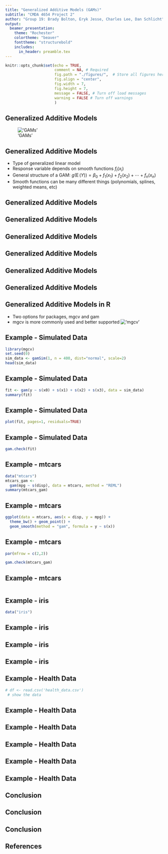 ```yaml
---
title: "Generalized Additive Models (GAMs)"
subtitle: "CMDA 4654 Project 2"
author: "Group 19: Brady Bolton, Eryk Jesse, Charles Lee, Dan Schlicht"
output: 
  beamer_presentation:
    theme: "Rochester"
    colortheme: "beaver"
    fonttheme: "structurebold"
    includes:
      in_header: preamble.tex
---
```


```r
knitr::opts_chunk$set(echo = TRUE, 
                      comment = NA, # Required
                      fig.path = "./figures/",  # Store all figures here in relative path (make the folder first)
                      fig.align = "center",
                      fig.width = 7,
                      fig.height = 7,
                      message = FALSE, # Turn off load messages
                      warning = FALSE # Turn off warnings
                      )
```

## Generalized Additive Models
<!--
Stuff to include:
  - Background/history (1 slide)
  - Math derivation
  - When to use
  - Why to use (advantages/disadvantages over other models, etc)
-->
!['GAMs'](tweet.png)

## Generalized Additive Models

- Type of generalized linear model
- Response variable depends on smooth functions $f_i(x_i)$
- General structure of a GAM:
$g(\operatorname {E} (Y))=\beta _{0}+f_{1}(x_{1})+f_{2}(x_{2})+\cdots +f_{n}(x_{n})$
- Smooth functions can be many different things (polynomials, splines, weighted means, etc)

## Generalized Additive Models

<!-- When to use and why-->

## Generalized Additive Models
## Generalized Additive Models
## Generalized Additive Models
## Generalized Additive Models
## Generalized Additive Models
## Generalized Additive Models in R
  - Two options for packages, mgcv and gam
  - mgcv is more commonly used and better supported
!['mgcv'](mgcv.png)

## Example - Simulated Data
\tiny
```r
library(mgcv)
set.seed(0)
sim_data <- gamSim(1, n = 400, dist="normal", scale=2)
head(sim_data)
```

## Example - Simulated Data
\tiny
```r
fit <- gam(y ~ s(x0) + s(x1) + s(x2) + s(x3), data = sim_data)
summary(fit)
```

## Example - Simulated Data
\tiny
```r
plot(fit, pages=1, residuals=TRUE)
```

## Example - Simulated Data
\tiny
```r
gam.check(fit)
```

## Example - mtcars
<!-- Wrap pred terms in s() for splines with wigglieness controlled by k argument -->
\tiny
```r
data("mtcars")
mtcars_gam <- 
  gam(mpg ~ s(disp), data = mtcars, method = "REML")
summary(mtcars_gam)
```

## Example - mtcars 
\tiny
```r
ggplot(data = mtcars, aes(x = disp, y = mpg)) +
  theme_bw() + geom_point() +
  geom_smooth(method = "gam", formula = y ~ s(x)) 
```

## Example - mtcars 
\tiny
```r
par(mfrow = c(2,2))
```
```r
gam.check(mtcars_gam)
```
## Example - mtcars
```r
```

## Example - iris
\small
```r
data("iris")
```

## Example - iris
## Example - iris 
## Example - iris 

## Example - Health Data
```r
# df <- read.csv('health_data.csv')
 # show the data
```
## Example - Health Data
## Example - Health Data
## Example - Health Data
## Example - Health Data
## Example - Health Data

## Conclusion
<!-- 
Stuff to Include:
  - Furthur reading
  - Summary of useful libraries
-->
## Conclusion
## Conclusion

## References
